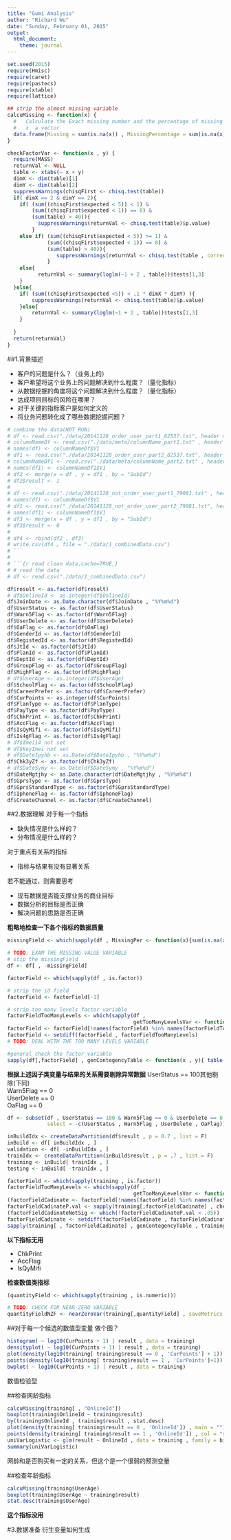 ```yaml
---
title: "Gumi Analysis"
author: "Richard Wu"
date: "Sunday, February 01, 2015"
output:
  html_document:
    theme: journal
---
```


```r
set.seed(2015)
require(Hmisc)
require(caret)
require(pastecs)
require(xtable)
require(lattice)
```

```r
## strip the almost missing variable
calcuMissing <- function(x) {
  #   Calculate the Exact missing number and the percentage of missing number of a variable
  #   x  a vector
  data.frame(Missing = sum(is.na(x)) , MissingPercentage = sum(is.na(x)) / length(x))
}

checkFactorVar <- function(x , y) {
  require(MASS)
  returnVal <- NULL
  table <- xtabs(~ x + y)
  dimX <- dim(table)[1]
  dimY <- dim(table)[2]
  suppressWarnings(chisqFirst <- chisq.test(table))
  if( dimX == 2 & dimY == 2){
    if( (sum((chisqFirst$expected < 5)) < 1) & 
        (sum((chisqFirst$expected < 1)) == 0) & 
        (sum(table) > 40)){
          suppressWarnings(returnVal <- chisq.test(table)$p.value)
        }
    else if( (sum((chisqFirst$expected < 5)) >= 1) &
             (sum((chisqFirst$expected < 1)) == 0) & 
             (sum(table) > 40)){
                suppressWarnings(returnVal <- chisq.test(table , correct = T)$p.value)
             }
    else{
          returnVal <- summary(loglm(~1 + 2 , table))$tests[1,3]
    }
  }else{
    if( (sum((chisqFirst$expected <5)) < .1 * dimX * dimY) ){
        suppressWarnings(returnVal <- chisq.test(table)$p.value)
    }else{
        returnVal <- summary(loglm(~1 + 2 , table))$tests[1,3]
    }
    
  }
  return(returnVal)
}
```

##1.背景描述
<span class="">
<ul>
  <li>客户的问题是什么？（业务上的）</li>
  <li>客户希望将这个业务上的问题解决到什么程度？（量化指标）</li>
	<li>从数据挖掘的角度将这个问题解决到什么程度？（量化指标）</li>
	<li>达成项目目标的风险在哪里？</li>
	<li>对于关键的指标客户是如何定义的</li>
	<li>将业务问题转化成了哪些数据挖掘问题？</li>
</ul>
</span>

```r
# combine the data(NOT RUN)
# df <- read.csv("./data/20141128_order_user_part1_82537.txt", header = F)
# columnNameDf <- read.csv("./data/meta/columnName_part1.txt" , header = F)
# names(df) <- columnNameDf$V1
# df1 <- read.csv("./data/20141128_order_user_part2_82537.txt", header = F)
# columnNameDf1 <- read.csv("./data/meta/columnName_part2.txt" , header = F)
# names(df1) <- columnNameDf1$V1
# df2 <- merge(x = df , y = df1 , by = "SubId")
# df2$result <- 1
# 
# df <- read.csv("./data/20141128_not_order_user_part1_79081.txt" , header = F)
# names(df) <- columnNameDf$V1
# df1 <- read.csv("./data/20141128_not_order_user_part2_79081.txt", header = F)
# names(df1) <- columnNameDf1$V1
# df3 <- merge(x = df , y = df1 , by = "SubId")
# df3$result <- 0
# 
# df4 <- rbind(df2 , df3)
# write.csv(df4 , file = "./data/1_combinedData.csv")
# ```
# 
# ```{r read clean data,cache=TRUE,}
# # read the data
# df <- read.csv("./data/1_combinedData.csv")
```

```r
df$result <- as.factor(df$result)
# df$OnlineId <- as.integer(df$OnlineId)
df$JoinDate <- as.Date.character(df$JoinDate , "%Y%m%d")
df$UserStatus <- as.factor(df$UserStatus)
df$Warn5Flag <- as.factor(df$Warn5Flag)
df$UserDelete <- as.factor(df$UserDelete)
df$OaFlag <- as.factor(df$OaFlag)
df$GenderId <- as.factor(df$GenderId)
df$RegistedId <- as.factor(df$RegistedId)
df$JtId <- as.factor(df$JtId)
df$PlanId <- as.factor(df$PlanId)
df$DeptId <- as.factor(df$DeptId)
df$GroupFlag <- as.factor(df$GroupFlag)
df$MighFlag <- as.factor(df$MighFlag)
# df$UserAge <- as.integer(df$UserAge)
df$SchoolFlag <- as.factor(df$SchoolFlag)
df$CareerPrefer <- as.factor(df$CareerPrefer)
df$CurPoints <- as.integer(df$CurPoints)
df$PlanType <- as.factor(df$PlanType)
df$PayType <- as.factor(df$PayType)
df$ChkPrint <- as.factor(df$ChkPrint)
df$AccFlag <- as.factor(df$AccFlag)
df$IsQyMifi <- as.factor(df$IsQyMifi)
df$Is4gFlag <- as.factor(df$Is4gFlag)
# df$Imei14 not set
# df$KeyImei not set
# df$DateIpyhb <- as.Date(df$DateIpyhb , "%Y%m%d")
df$Chk3yZf <- as.factor(df$Chk3yZf)
# df$Date5ymy <- as.Date(df$Date5ymy , "%Y%m%d")
df$DateMgtjhy <- as.Date.character(df$DateMgtjhy , "%Y%m%d")
df$GprsType <- as.factor(df$GprsType)
df$GprsStandardType <- as.factor(df$GprsStandardType)
df$IphoneFlag <- as.factor(df$IphoneFlag)
df$CreateChannel <- as.factor(df$CreateChannel)
```

##2.数据理解
对于每一个指标
<ul>
  <li>缺失情况是什么样的？</li>
  <li>分布情况是什么样的？</li>
</ul>

对于重点有关系的指标
<ul>
	<li>指标与结果有没有显著关系</li>
</ul>

若不能通过，则需要思考
<ul>
  <li>现有数据是否能支撑业务的商业目标</li>
  <li>数据分析的目标是否正确</li>
  <li>解决问题的思路是否正确</li>
</ul>
</span>

<b>粗略地检查一下各个指标的数据质量</b>
```r
missingField <- which(sapply(df , MissingPer <- function(x){sum(is.na(x)) / length(x)}) > .5)

# TODO: EXAM THE MISSING VALUE VARIABLE
# stip the missingField
df <- df[ , -missingField]

factorField <- which(sapply(df , is.factor))

# strip the id field
factorField <- factorField[-1]

# strip too many levels factor variable
factorFieldTooManyLevels <- which(sapply(df , 
                                         getTooManyLevelsVar <- function(x) { length(levels(x)) > 20 }))
factorField <- factorField[!names(factorField) %in% names(factorFieldTooManyLevels)]
factorField <- setdiff(factorField , factorFieldTooManyLevels)
# TODO: DEAL WITH THE TOO MANY LEVELS VARIABLE

#general check the factor variable
sapply(df[,factorField] , genContegencyTable <- function(x , y){ table(x , y)} , df$result)
```
<b>根据上述因子类变量与结果的关系需要剔除异常数据</b>
UserStatus == 100其他剔除(下同)<br/>
Warn5Flag == 0<br/>
UserDelete == 0<br/>
OaFlag == 0<br/>

```r
df <- subset(df , UserStatus == 100 & Warn5Flag == 0 & UserDelete == 0 & OaFlag == 0 , 
             select = -c(UserStatus , Warn5Flag , UserDelete , OaFlag))
```


```r
inBuildIdx <- createDataPartition(df$result , p = 0.7 , list = F)
inBuild <- df[ inBuildIdx , ]
validation <- df[ -inBuildIdx , ]
trainIdx <- createDataPartition(inBuild$result , p = .7 , list = F)
training <- inBuild[ trainIdx , ]
testing <- inBuild[ -trainIdx , ]
```

```r
factorField <- which(sapply(training , is.factor))
factorFieldTooManyLevels <- which(sapply(df , 
                                         getTooManyLevelsVar <- function(x) { length(levels(x)) > 20 }))
(factorFieldCadinate <- factorField[!names(factorField) %in% names(factorFieldTooManyLevels)])
factorFieldCadinateP.val <- sapply(training[,factorFieldCadinate] , checkFactorVar , training$result)
(factorFieldCadinateNotSig <- which(!factorFieldCadinateP.val < .05))
factorFieldCadinate <- setdiff(factorFieldCadinate , factorFieldCadinateNotSig)
sapply(training[ , factorFieldCadinate] , genContegencyTable , training$result)
```
<b>以下指标无用</b>
<ul>
    <li>ChkPrint</li>
    <li>AccFlag</li>
    <li>IsQyMifi</li>  
</ul>

<b>检查数值类指标</b>
```r
(quantityField <- which(sapply(training , is.numeric)))

# TODO: CHECK FOR NEAR-ZERO VARIABLE
quantityFieldNZF <- nearZeroVar(training[,quantityField] , saveMetrics = T)
```

##对于每一个候选的数值型变量
<span>做个图？</span>
```r
histogram( ~ log10(CurPoints + 1) | result , data = training)
densityplot( ~ log10(CurPoints + 1) | result , data = training)
plot(density(log10(training[ training$result == 0 , 'CurPoints'] + 1)) , main = "")
points(density(log10(training[ training$result == 1 , 'CurPoints']+1)) , col = "red" , type = 'l')
bwplot( ~ log10(CurPoints + 1) | result , data = training)

```
<span>数值检验型</span>


##检查网龄指标

```r
calcuMissing(training[ , "OnlineId"])
boxplot(training$OnlineId ~ training$result)
by(training$OnlineId , training$result , stat.desc)
plot(density(training[ training$result == 0 , 'OnlineId']) , main = "")
points(density(training[ training$result == 1 , 'OnlineId']) , col = "red" , type = 'l')
uniVarLogistic <- glm(result ~ OnlineId , data = training , family = binomial)
summary(uniVarLogistic)
```
网龄和是否购买有一定的关系，但这个是一个很弱的预测变量

##检查年龄指标
```r
calcuMissing(training$UserAge)
boxplot(training$UserAge ~ training$result)
stat.desc(training$UserAge)

```
<b>这个指标没用</b>

#3.数据准备
衍生变量如何生成